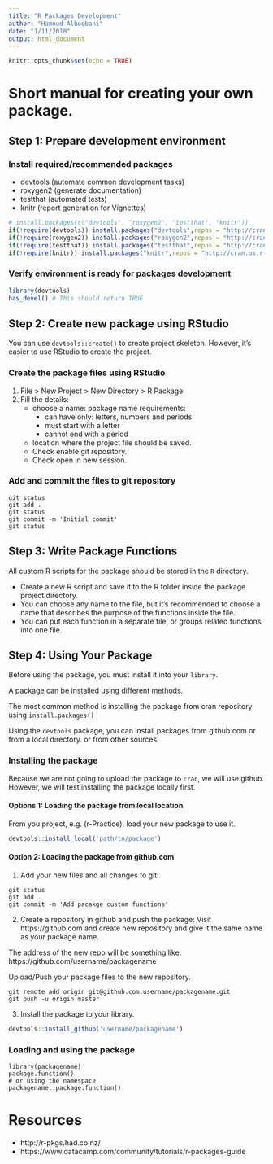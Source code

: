 ```yaml
---
title: "R Packages Development"
author: "Hamoud Alhoqbani"
date: "1/11/2018"
output: html_document
---
```


```r
knitr::opts_chunk$set(echo = TRUE)
```

# Short manual for creating your own package.

## Step 1: Prepare development environment

### Install required/recommended packages

- devtools (automate common development tasks)
- roxygen2 (generate documentation)
- testthat (automated tests)
- knitr (report generation for Vignettes)

```r
# install.packages(c("devtools", "roxygen2", "testthat", "knitr"))
if(!require(devtools)) install.packages("devtools",repos = "http://cran.us.r-project.org")
if(!require(roxygen2)) install.packages("roxygen2",repos = "http://cran.us.r-project.org")
if(!require(testthat)) install.packages("testthat",repos = "http://cran.us.r-project.org")
if(!require(knitr)) install.packages("knitr",repos = "http://cran.us.r-project.org")
```


### Verify environment is ready for packages development
```r
library(devtools)
has_devel() # This should return TRUE
```


## Step 2: Create new package using RStudio
You can use `devtools::create()` to create project skeleton.
However, it's easier to use RStudio to create the project.

### Create the package files using RStudio

1. File > New Project > New Directory >  R Package
2. Fill the details: 
    - choose a name: package name requirements:
        * can have only: letters, numbers and periods
        * must start with a letter
        * cannot end with a period
    - location where the project file should be saved.
    - Check enable  git repository.
    - Check open in new session.


### Add and commit the files to git repository
```
git status
git add .
git status
git commit -m 'Initial commit'
git status
```

## Step 3: Write Package Functions

All custom R scripts for the package should be stored in the `R` directory.

- Create a new R script and save it to the R folder inside the package project directory. 
- You can choose any name to the file, but it's recommended to choose a name that describes the purpose of the functions inside the file. 
- You can put each function in a separate file, or groups related functions into one file.

## Step 4: Using Your Package
Before using the package, you must install it into your `library`.

A package can be installed using different methods. 

The most common method is installing the package from cran repository using `install.packages()`

Using the `devtools` package, you can install packages from github.com or from a local directory.
or from other sources.


### Installing the package

Because we are not going to upload the package to `cran`, we will use github. 
However, we will test installing the package locally first.


#### Options 1: Loading the package from local location

From you project, e.g. (r-Practice), load your new package to use it.
```r
devtools::install_local('path/to/package')
```

#### Option 2: Loading the package from github.com

1. Add your new files and all changes to git:
```
git status
git add .
git commit -m 'Add pacakge custom functions'
```
2. Create a repository in github and push the package:
Visit https://github.com and create new repository and give it the same name as your package name. 

The address of the new repo will be something like: https://github.com/username/packagename

Upload/Push your package files to the new repository.
```
git remote add origin git@github.com:username/packagename.git
git push -u origin master
```

3. Install the package to your library.
```r
devtools::install_github('username/packagename')
```

### Loading and using the package
```
library(packagename)
package.function()
# or using the namespace
packagename::package.function()
```


# Resources

- http://r-pkgs.had.co.nz/
- https://www.datacamp.com/community/tutorials/r-packages-guide
